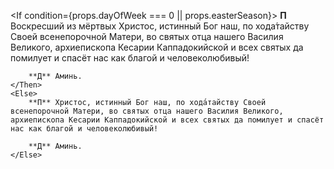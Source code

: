 <If condition={props.dayOfWeek === 0 || props.easterSeason}>
    <Then>
        **П** Воскресший из мёртвых Христос, истинный Бог наш, по хода́тайству Своей всенепорочной Матери, во святых отца нашего Василия Великого, архиепископа Кесарии Каппадокийской и всех святых да помилует и спасёт нас как благой и человеколюбивый!

        **Д** Аминь.
    </Then>
    <Else>
        **П** Христос, истинный Бог наш, по хода́тайству Своей всенепорочной Матери, во святых отца нашего Василия Великого, архиепископа Кесарии Каппадокийской и всех святых да помилует и спасёт нас как благой и человеколюбивый!

        **Д** Аминь.
    </Else>
</If>
